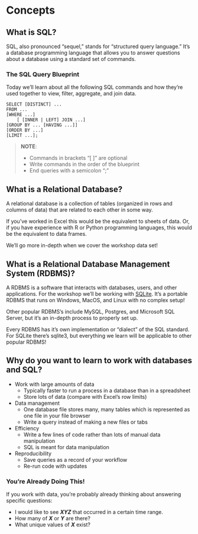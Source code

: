 # Concepts

## What is SQL?
SQL, also pronounced "sequel," stands for "structured query language." It's a database programming language that allows you to answer questions about a database using a standard set of commands. 

### The SQL Query Blueprint

Today we’ll learn about all the following SQL commands and how they’re used together to view, filter, aggregate, and join data.  

```
SELECT [DISTINCT] ...
FROM ...
[WHERE ...]
    [ [INNER | LEFT] JOIN ...]
[GROUP BY ... [HAVING ...]]
[ORDER BY ...] 
[LIMIT ...];
```

> **NOTE**:
> 
> - Commands in brackets "[ ]" are optional
> - Write commands in the order of the blueprint
> - End queries with a semicolon ";"

## What is a Relational Database?

A relational database is a collection of tables (organized in rows and columns of data) that are related to each other in some way. 

If you’ve worked in Excel this would be the equivalent to sheets of data. Or, if you have experience with R or Python programming languages, this would be the equivalent to data frames. 

We'll go more in-depth when we cover the workshop data set!

## What is a Relational Database Management System (RDBMS)?

A RDBMS is a software that interacts with databases, users, and other applications. For the workshop we’ll be working with [SQLite](https://sqlite.org/index.html). It's a portable RDBMS that runs on Windows, MacOS, and Linux with no complex setup! 

Other popular RDBMS's include MySQL, Postgres, and Microsoft SQL Server, but it's an in-depth process to properly set up.

Every RDBMS has it's own implementation or "dialect" of the SQL standard. For SQLite there's sqlite3, but everything we learn will be applicable to other popular RDBMS!


## Why do you want to learn to work with databases and SQL?

* Work with large amounts of data
  + Typically faster to run a process in a database than in a spreadsheet
  + Store lots of data (compare with Excel's row limits)
* Data management
  + One database file stores many, many tables which is represented as one file in your file browser
  + Write a query instead of making a new files or tabs
* Efficiency
  + Write a few lines of code rather than lots of manual data manipulation
  + SQL is meant for data manipulation
* Reproducibility 
  + Save queries as a record of your workflow
  + Re-run code with updates
    
### You're Already Doing This!

If you work with data, you're probably already thinking about answering specific questions:

- I would like to see ***XYZ*** that occurred in a certain time range.
- How many of ***X*** or ***Y*** are there?
- What unique values of ***X*** exist?
